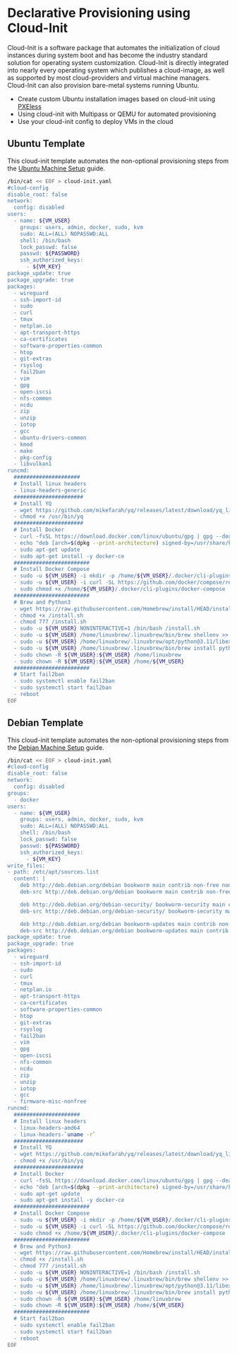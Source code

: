 # Declarative Provisioning using Cloud-Init

Cloud-Init is a software package that automates the initialization of cloud instances during system
boot and has become the industry standard solution for operating system customization. Cloud-Init is
directly integrated into nearly every operating system which publishes a cloud-image, as well as
supported by most cloud-providers and virtual machine managers. Cloud-Init can also provision
bare-metal systems running Ubuntu.

- Create custom Ubuntu installation images based on cloud-init using
  [PXEless](https://github.com/cloudymax/pxeless)
- Using cloud-init with Multipass or QEMU for automated provisioning
- Use your cloud-init config to deploy VMs in the cloud

## Ubuntu Template

This cloud-init template automates the non-optional provisioning steps from the
[Ubuntu Machine Setup](./02-ubuntu-setup.mdx) guide.

```bash
/bin/cat << EOF > cloud-init.yaml
#cloud-config
disable_root: false
network:
  config: disabled
users:
  - name: ${VM_USER}
    groups: users, admin, docker, sudo, kvm
    sudo: ALL=(ALL) NOPASSWD:ALL
    shell: /bin/bash
    lock_passwd: false
    passwd: ${PASSWORD}
    ssh_authorized_keys:
      - ${VM_KEY}
package_update: true
package_upgrade: true
packages:
  - wireguard
  - ssh-import-id
  - sudo
  - curl
  - tmux
  - netplan.io
  - apt-transport-https
  - ca-certificates
  - software-properties-common
  - htop
  - git-extras
  - rsyslog
  - fail2ban
  - vim
  - gpg
  - open-iscsi
  - nfs-common
  - ncdu
  - zip
  - unzip
  - iotop
  - gcc
  - ubuntu-drivers-common
  - kmod
  - make
  - pkg-config
  - libvulkan1
runcmd:
  #####################
  # Install linux headers
  - linux-headers-generic
  ######################
  # Install YQ
  - wget https://github.com/mikefarah/yq/releases/latest/download/yq_linux_amd64 -O /usr/bin/yq &&\
  - chmod +x /usr/bin/yq
  ######################
  # Install Docker
  - curl -fsSL https://download.docker.com/linux/ubuntu/gpg | gpg --dearmor -o /usr/share/keyrings/docker-archive-keyring.gpg
  - echo "deb [arch=$(dpkg --print-architecture) signed-by=/usr/share/keyrings/docker-archive-keyring.gpg] https://download.docker.com/linux/ubuntu jammy stable" | sudo tee /etc/apt/sources.list.d/docker.list
  - sudo apt-get update
  - sudo apt-get install -y docker-ce
  ########################
  # Install Docker Compose
  - sudo -u ${VM_USER} -i mkdir -p /home/${VM_USER}/.docker/cli-plugins/
  - sudo -u ${VM_USER} -i curl -SL https://github.com/docker/compose/releases/download/v2.17.3/docker-compose-linux-x86_64 -o  /home/${VM_USER}/.docker/cli-plugins/docker-compose
  - sudo chmod +x /home/${VM_USER}/.docker/cli-plugins/docker-compose
  ########################
  # Brew and Python3
  - wget https://raw.githubusercontent.com/Homebrew/install/HEAD/install.sh
  - chmod +x /install.sh
  - chmod 777 /install.sh
  - sudo -u ${VM_USER} NONINTERACTIVE=1 /bin/bash /install.sh
  - sudo -u ${VM_USER} /home/linuxbrew/.linuxbrew/bin/brew shellenv >> /home/${VM_USER}/.profile
  - sudo -u ${VM_USER} /home/linuxbrew/.linuxbrew/opt/python@3.11/libexec/bin >> /home/${VM_USER}/.profile
  - sudo -u ${VM_USER} /home/linuxbrew/.linuxbrew/bin/brew install python@3.11
  - sudo chown -R ${VM_USER}:${VM_USER} /home/linuxbrew
  - sudo chown -R ${VM_USER}:${VM_USER} /home/${VM_USER}
  ########################
  # Start fail2ban
  - sudo systemctl enable fail2ban
  - sudo systemctl start fail2ban
  - reboot
EOF
```

## Debian Template

This cloud-init template automates the non-optional provisioning steps from the
[Debian Machine Setup](./01-debian-setup.mdx) guide.

```bash
/bin/cat << EOF > cloud-init.yaml
#cloud-config
disable_root: false
network:
  config: disabled
groups:
  - docker
users:
  - name: ${VM_USER}
    groups: users, admin, docker, sudo, kvm
    sudo: ALL=(ALL) NOPASSWD:ALL
    shell: /bin/bash
    lock_passwd: false
    passwd: ${PASSWORD}
    ssh_authorized_keys:
      - ${VM_KEY}
write_files:
- path: /etc/apt/sources.list
  content: |
    deb http://deb.debian.org/debian bookworm main contrib non-free non-free-firmware
    deb-src http://deb.debian.org/debian bookworm main contrib non-free non-free-firmware

    deb http://deb.debian.org/debian-security/ bookworm-security main contrib non-free
    deb-src http://deb.debian.org/debian-security/ bookworm-security main contrib non-free

    deb http://deb.debian.org/debian bookworm-updates main contrib non-free
    deb-src http://deb.debian.org/debian bookworm-updates main contrib non-free
package_update: true
package_upgrade: true
packages:
  - wireguard
  - ssh-import-id
  - sudo
  - curl
  - tmux
  - netplan.io
  - apt-transport-https
  - ca-certificates
  - software-properties-common
  - htop
  - git-extras
  - rsyslog
  - fail2ban
  - vim
  - gpg
  - open-iscsi
  - nfs-common
  - ncdu
  - zip
  - unzip
  - iotop
  - gcc
  - firmware-misc-nonfree
runcmd:
  #####################
  # Install linux headers
  - linux-headers-amd64
  - linux-headers-`uname -r`
  ######################
  # Install YQ
  - wget https://github.com/mikefarah/yq/releases/latest/download/yq_linux_amd64 -O /usr/bin/yq &&\
  - chmod +x /usr/bin/yq
  ######################
  # Install Docker
  - curl -fsSL https://download.docker.com/linux/ubuntu/gpg | gpg --dearmor -o /usr/share/keyrings/docker-archive-keyring.gpg
  - echo "deb [arch=$(dpkg --print-architecture) signed-by=/usr/share/keyrings/docker-archive-keyring.gpg] https://download.docker.com/linux/debian bookworm stable" | sudo tee /etc/apt/sources.list.d/docker.list > /dev/null
  - sudo apt-get update
  - sudo apt-get install -y docker-ce
  ########################
  # Install Docker Compose
  - sudo -u ${VM_USER} -i mkdir -p /home/${VM_USER}/.docker/cli-plugins/
  - sudo -u ${VM_USER} -i curl -SL https://github.com/docker/compose/releases/download/v2.17.3/docker-compose-linux-x86_64 -o  /home/${VM_USER}/.docker/cli-plugins/docker-compose
  - sudo chmod +x /home/${VM_USER}/.docker/cli-plugins/docker-compose
  ########################
  # Brew and Python3
  - wget https://raw.githubusercontent.com/Homebrew/install/HEAD/install.sh
  - chmod +x /install.sh
  - chmod 777 /install.sh
  - sudo -u ${VM_USER} NONINTERACTIVE=1 /bin/bash /install.sh
  - sudo -u ${VM_USER} /home/linuxbrew/.linuxbrew/bin/brew shellenv >> /home/${VM_USER}/.profile
  - sudo -u ${VM_USER} /home/linuxbrew/.linuxbrew/opt/python@3.11/libexec/bin >> /home/${VM_USER}/.profile
  - sudo -u ${VM_USER} /home/linuxbrew/.linuxbrew/bin/brew install python@3.11
  - sudo chown -R ${VM_USER}:${VM_USER} /home/linuxbrew
  - sudo chown -R ${VM_USER}:${VM_USER} /home/${VM_USER}
  ########################
  # Start fail2ban
  - sudo systemctl enable fail2ban
  - sudo systemctl start fail2ban
  - reboot
EOF
```
